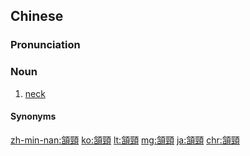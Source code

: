 {{also|颔颈}}
==Chinese==
{{zh-forms|s=颔颈|alt=頷管,頷䫀,頷滾}}

===Pronunciation===
{{zh-pron
|mn=xm,zz,kh,sx,yl,km,mg,hc:ām-kún/zz:ām-kúiⁿ/lk:ǎm-kún
|cat=n
}}

===Noun===
{{zh-noun}}

# {{lb|zh|Min Nan|anatomy}} [[neck]]

====Synonyms====
{{zh-dial|脖子}}

[[zh-min-nan:頷頸]]
[[ko:頷頸]]
[[lt:頷頸]]
[[mg:頷頸]]
[[ja:頷頸]]
[[chr:頷頸]]